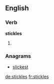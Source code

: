 
==English==

===Verb===
'''stickles'''

# {{en-third-person singular of|stickle}}

===Anagrams===
* [[slickest#English|slickest]]

[[de:stickles]]
[[fr:stickles]]